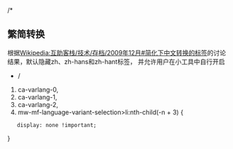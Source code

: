 /*

== 繁简转换 ==

根据[[Wikipedia:互助客栈/技术/存档/2009年12月#简化下中文转换的标签|Wikipedia:互助客栈/技术/存档/2009年12月#简化下中文转换的标签]]的讨论结果，默认隐藏zh、zh-hans和zh-hant标签，
并允许用户在小工具中自行开启
*/

#ca-varlang-0,
#ca-varlang-1,
#ca-varlang-2,
#mw-mf-language-variant-selection>li:nth-child(-n + 3) {
    display: none !important;
}